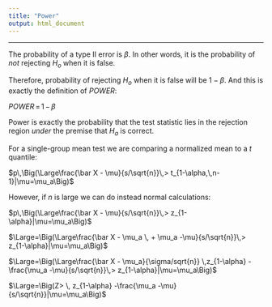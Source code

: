 ```yaml
---
title: "Power"
output: html_document
---
```


---

The probability of a type II error is $\beta$. In other words, it is the probability of *not* rejecting $H_o$ when it is false.

Therefore, probability of rejecting $H_o$ when it is false will be $1 - \beta$. And this is exactly the definition of *POWER*:


$POWER \, = \, 1\,-\,\beta$

Power is exactly the probability that the test statistic lies in the rejection region *under* the premise that $H_a$ is correct.

For a single-group mean test we are comparing a normalized mean to a $t$ quantile:

$p\,\Big(\Large\frac{\bar X - \mu}{s/\sqrt{n}}\,> t_{1-\alpha,\,n-1}|\mu=\mu_a\Big)$

However, if $n$ is large we can do instead normal calculations:

$p\,\Big(\Large\frac{\bar X - \mu}{s/\sqrt{n}}\,> z_{1-\alpha}|\mu=\mu_a\Big)$


$\Large=\Big(\Large\frac{\bar X - \mu_a \, + \mu_a -\mu}{s/\sqrt{n}}\,> z_{1-\alpha}|\mu=\mu_a\Big)$


$\Large=\Big(\Large\frac{\bar X - \mu_a}{\sigma/sqrt{n}} \,z_{1-\alpha} -\frac{\mu_a -\mu}{s/\sqrt{n}}\,> z_{1-\alpha}|\mu=\mu_a\Big)$


$\Large=\Big(Z> \, z_{1-\alpha} -\frac{\mu_a -\mu}{s/\sqrt{n}}|\mu=\mu_a\Big)$
